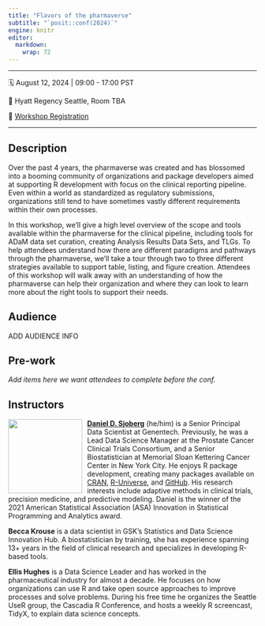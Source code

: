 ```yaml
---
title: "Flavors of the pharmaverse"
subtitle: "`posit::conf(2024)`"
engine: knitr
editor: 
  markdown: 
    wrap: 72
---
```


------------------------------------------------------------------------

🗓️ August 12, 2024 \| 09:00 - 17:00 PST

🏨 Hyatt Regency Seattle, Room TBA

📝 [Workshop Registration](http://pos.it/conf)

------------------------------------------------------------------------

## Description

Over the past 4 years, the pharmaverse was created and has blossomed into a booming community of organizations and package developers aimed at supporting R development with focus on the clinical reporting pipeline.
Even within a world as standardized as regulatory submissions, organizations still tend to have sometimes vastly different requirements within their own processes.

In this workshop, we’ll give a high level overview of the scope and tools available within the pharmaverse for the clinical pipeline, including tools for ADaM data set curation, creating Analysis Results Data Sets, and TLGs.
To help attendees understand how there are different paradigms and pathways through the pharmaverse, we’ll take a tour through two to three different strategies available to support table, listing, and figure creation.
Attendees of this workshop will walk away with an understanding of how the pharmaverse can help their organization and where they can look to learn more about the right tools to support their needs.

## Audience

ADD AUDIENCE INFO

## Pre-work

_Add items here we want attendees to complete before the conf._

## Instructors

![](images/dan-circle.png){style="float:left;padding: 0 10px 0 0;" fig-alt="Headshot of Daniel Sjoberg" width="150"}

[**Daniel D. Sjoberg**](https://www.danieldsjoberg.com/) (he/him) is a Senior Principal Data Scientist at Genentech. Previously, he was a Lead Data Science Manager at the Prostate Cancer Clinical Trials Consortium, and a Senior Biostatistician at Memorial Sloan Kettering Cancer Center in New York City.
He enjoys R package development, creating many packages available on [CRAN](https://cran.r-project.org/web/packages/), [R-Universe](https://ddsjoberg.r-universe.dev/ui#packages), and [GitHub](https://github.com/ddsjoberg). 
His research interests include adaptive methods in clinical trials, precision medicine, and predictive modeling.
Daniel is the winner of the 2021 American Statistical Association (ASA) Innovation in Statistical Programming and Analytics award.

**Becca Krouse** is a data scientist in GSK's Statistics and Data Science Innovation Hub. A biostatistician by training, she has experience spanning 13+ years in the field of clinical research and specializes in developing R-based tools.

**Ellis Hughes** is a Data Science Leader and has worked in the pharmaceutical industry for almost a decade. He focuses on how organizations can use R and take open source approaches to improve processes and solve problems. During his free time he organizes the Seattle UseR group, the Cascadia R Conference, and hosts a weekly R screencast, TidyX, to explain data science concepts.